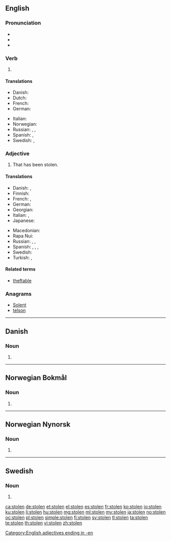 {{also|stollen}}
==English==

===Pronunciation===
* {{IPA|/ˈstəʊlən/|lang=en}}
* {{audio|en-us-stolen.ogg|Audio (US)|lang=en}}
* {{rhymes|əʊlən|lang=en}}

===Verb===
{{head|en|past participle}}

# {{past participle of|steal|lang=en}}

====Translations====
{{trans-top|past participle of ''to steal''}}
* Danish: {{t|da|stjålet}}
* Dutch: {{t+|nl|gestolen}}
* French: {{t+|fr|volé}}
* German: {{t+|de|gestohlen}}
{{trans-mid}}
* Italian: {{t+|it|rubato}}
* Norwegian: {{t|no|stjålet}}
* Russian: {{t|ru|кра́денный|sc=Cyrl}}, {{t|ru|укра́денный|sc=Cyrl}}, {{t+|ru|воро́ванный|sc=Cyrl}}
* Spanish: {{t+|es|robado}}, {{t+|es|hurtado}}
* Swedish: {{t+|sv|stulit}}, {{t+|sv|stulen}}
{{trans-bottom}}

===Adjective===
{{en-adj|-}}

# That has been stolen.

====Translations====
{{trans-top|that has been stolen}}
* Danish: {{t|da|stjålen}}, {{t|da|stjålet}}
* Finnish: {{t|fi|varastettu}}
* French: {{t+|fr|volé|m}}, {{t+|fr|volée|f}}
* German: {{t+|de|gestohlen}}
* Georgian: {{t-needed|ka}}
* Italian: {{t+|it|rubato|m}}, {{t+|it|rubata|f}}
* Japanese: {{t-needed|ja}}
{{trans-mid}}
* Macedonian: {{t|mk|у́краден}}
* Rapa Nui: {{t|rap|hakananai'a}}
* Russian: {{t|ru|кра́денный|sc=Cyrl}}, {{t|ru|укра́денный|sc=Cyrl}}, {{t+|ru|воро́ванный|sc=Cyrl}}
* Spanish: {{t+|es|robado|m}}, {{t+|es|robada|f}}, {{t+|es|robados|m-p}}, {{t+|es|robadas|f-p}}
* Swedish: {{t+|sv|stulen}}
* Turkish: {{t+|tr|çalıntı}}, {{t|tr|çalınmış}}
{{trans-bottom}}

====Related terms====
* [[theftable]]

===Anagrams===
* [[Solent#English|Solent]]
* [[telson#English|telson]]

[[Category:English adjectives ending in -en]]

----

==Danish==

===Noun===
{{head|da|noun form|g=c}}

# {{singular definite of|stol|lang=da}}

----

==Norwegian Bokmål==

===Noun===
{{head|nb|noun form|g=m}}

# {{inflection of|stol||definite|s|lang=nb}}

----

==Norwegian Nynorsk==

===Noun===
{{head|nn|noun form|g=m}}

# {{inflection of|stol||definite|s|lang=nn}}

----

==Swedish==

===Noun===
{{head|sv|noun form}}

# {{sv-noun-form-def|stol}}

[[ca:stolen]]
[[de:stolen]]
[[et:stolen]]
[[el:stolen]]
[[es:stolen]]
[[fr:stolen]]
[[ko:stolen]]
[[io:stolen]]
[[ku:stolen]]
[[li:stolen]]
[[hu:stolen]]
[[mg:stolen]]
[[ml:stolen]]
[[my:stolen]]
[[ja:stolen]]
[[no:stolen]]
[[oc:stolen]]
[[pl:stolen]]
[[simple:stolen]]
[[fi:stolen]]
[[sv:stolen]]
[[tl:stolen]]
[[ta:stolen]]
[[te:stolen]]
[[th:stolen]]
[[vi:stolen]]
[[zh:stolen]]